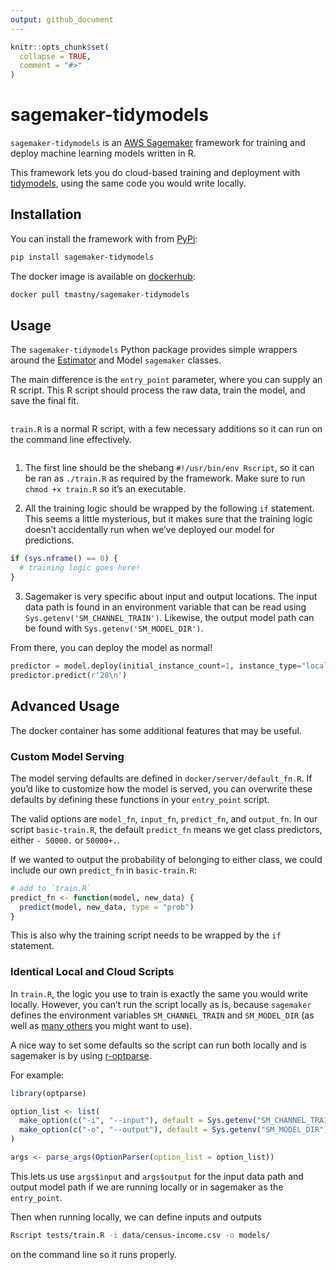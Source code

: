 ```yaml
---
output: github_document
---
```


<!-- README.md is generated from README.Rmd. Please edit that file -->

```r
knitr::opts_chunk$set(
  collapse = TRUE,
  comment = "#>"
)
```

# sagemaker-tidymodels

`sagemaker-tidymodels` is an [AWS Sagemaker](https://aws.amazon.com/sagemaker/)
framework for training and deploy machine learning models written in R.

This framework lets you do cloud-based training and deployment
with [tidymodels](https://www.tidymodels.org/), using the same code you would
write locally.

## Installation

You can install the framework with from [PyPi](https://pypi.org/project/sagemaker-tidymodels/0.1.0/):
```bash
pip install sagemaker-tidymodels
```

The docker image is available on [dockerhub](https://hub.docker.com/repository/docker/tmastny/sagemaker-tidymodels):
```bash
docker pull tmastny/sagemaker-tidymodels
```

## Usage

The `sagemaker-tidymodels` Python package provides simple wrappers around
the [Estimator](https://sagemaker.readthedocs.io/en/stable/api/training/estimators.html)
and  Model `sagemaker` classes.

The main difference is the `entry_point` parameter, where you can supply
an R script. This R script should process the raw data, train the model,
and save the final fit.

```python
```

`train.R` is a normal R script, with a few necessary additions so it can
run on the command line effectively.

```r
```

1. The first line should be the shebang `#!/usr/bin/env Rscript`, so it can be
   ran as `./train.R` as required by the framework. Make sure to run
   `chmod +x train.R` so it's an executable.

2. All the training logic should be wrapped by the following `if` statement.
   This seems a little mysterious, but it makes sure that the training logic
   doesn't accidentally run when we've deployed our model for predictions.
```r
if (sys.nframe() == 0) {
  # training logic goes here!
}
```

3. Sagemaker is very specific about input and output locations. The input
   data path is found in an environment variable that can be read using
   `Sys.getenv('SM_CHANNEL_TRAIN')`. Likewise, the output model path can
   be found with `Sys.getenv('SM_MODEL_DIR')`.

From there, you can deploy the model as normal!

```python
predictor = model.deploy(initial_instance_count=1, instance_type="local")
predictor.predict(r'28\n')
```


## Advanced Usage

The docker container has some additional features that may be useful.

### Custom Model Serving

The model serving defaults are defined in `docker/server/default_fn.R`.
If you'd like to customize how the model is served, you can overwrite these
defaults by defining these functions in your `entry_point` script.

The valid options are `model_fn`, `input_fn`, `predict_fn`, and `output_fn`.
In our script `basic-train.R`, the default `predict_fn` means we get class
predictors, either `- 50000.` or `50000+.`.

If we wanted to output the probability of belonging to either class,
we could include our own `predict_fn` in `basic-train.R`:

```r
# add to `train.R`
predict_fn <- function(model, new_data) {
  predict(model, new_data, type = "prob")
}
```

This is also why the training script needs to be wrapped by the `if` statement.

### Identical Local and Cloud Scripts

In `train.R`, the logic you use to train is exactly the same you would
write locally. However, you can't run the script locally as is,
because `sagemaker` defines the environment variables `SM_CHANNEL_TRAIN` and
`SM_MODEL_DIR` (as well as
[many others](https://github.com/aws/sagemaker-training-toolkit/blob/397ddea3d1871937dd50dbf36d59b35b182e329b/src/sagemaker_training/params.py#L1-L58)
you might want to use).

A nice way to set some defaults so the script can run both locally and is
sagemaker is by using [r-optparse](https://github.com/trevorld/r-optparse).

For example:

```r
library(optparse)

option_list <- list(
  make_option(c("-i", "--input"), default = Sys.getenv("SM_CHANNEL_TRAIN")),
  make_option(c("-o", "--output"), default = Sys.getenv("SM_MODEL_DIR"))
)

args <- parse_args(OptionParser(option_list = option_list))
```

This lets us use `args$input` and `args$output` for the
input data path and output model path if we are running locally or
in sagemaker as the `entry_point`.

Then when running locally, we can define inputs and outputs
```bash
Rscript tests/train.R -i data/census-income.csv -o models/
```
on the command line so it runs properly.
